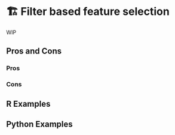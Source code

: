 # 🏗️ Filter based feature selection {#sec-too-many-filter}

WIP

## Pros and Cons

### Pros

### Cons

## R Examples

## Python Examples
